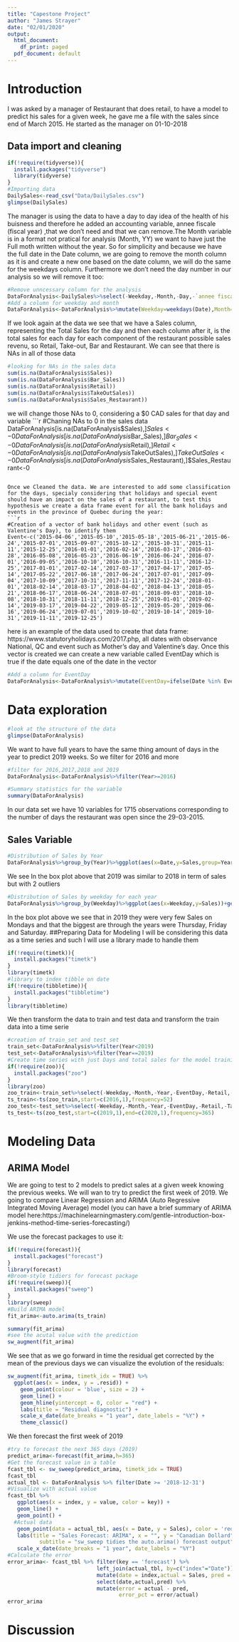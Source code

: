 ```yaml
---
title: "Capestone Project"
author: "James Strayer"
date: "02/01/2020"
output:
  html_document:
    df_print: paged
  pdf_document: default
---
```




# Introduction
I was asked by a manager of Restaurant that does retail, to have a model to predict his sales for a given week, he gave me a file with the sales  since end of March 2015. He started as the manager on 01-10-2018

## Data import and cleaning
```r
if(!require(tidyverse)){
  install.packages("tidyverse")
  library(tidyverse)
}
#Importing data
DailySales<-read_csv("Data/DailySales.csv")
glimpse(DailySales)
```
The manager is using the data to have a day to day idea of the health of his buisness and therefore he added an accounting variable, annee fiscale (fiscal year) ,that we don't need and that we can remove.The Month variable is in a format not pratical for analysis (Month, YY) we want to have just the Full moth written without the year. So for simplicity and because we have the full date in the Date column, we are going to remove the month column as it is and create a new one based on the date column, we will do the same for the weekdays column. Furthermore we don't need the day number in our analysis so we will remove it too:
```r
#Remove unncessary column for the analysis
DataForAnalysis<-DailySales%>%select(-Weekday,-Month,-Day,-`annee fiscale`)
#Add a column for weekday and month
DataForAnalysis<-DataForAnalysis%>%mutate(Weekday=weekdays(Date),Month=months(Date))
```
If we look again at the data we see that we have a Sales column, representing the Total Sales for the day and then each column after it, is the total sales for each day for each component of the restaurant possible sales revenu, so Retail, Take-out, Bar and Restaurant. We can see that there is NAs in all of those data
```r
#looking for NAs in the sales data
sum(is.na(DataForAnalysis$Sales))
sum(is.na(DataForAnalysis$Bar_Sales))
sum(is.na(DataForAnalysis$Retail))
sum(is.na(DataForAnalysis$TakeOutSales))
sum(is.na(DataForAnalysis$Sales_Restaurant))
```
we will change those NAs to 0, considering a $0 CAD sales for that day and variable
```r
#Chaning NAs to 0 in the sales data
DataForAnalysis[is.na(DataForAnalysis$Sales),]$Sales<-0
DataForAnalysis[is.na(DataForAnalysis$Bar_Sales),]$Bar_Sales<-0
DataForAnalysis[is.na(DataForAnalysis$Retail),]$Retail<-0
DataForAnalysis[is.na(DataForAnalysis$TakeOutSales),]$TakeOutSales<-0
DataForAnalysis[is.na(DataForAnalysis$Sales_Restaurant),]$Sales_Restaurant<-0
```

Once we Cleaned the data. We are interested to add some classification for the days, specialy considering that holidays and special event should have an impact on the sales of a restaurant, to test this hypothesis we create a data frame event for all the bank holidays and events in the province of Quebec during the year:
```r
#Creation of a vector of bank holidays and other event (such as Valentine's Day), to identify them
Event<-c('2015-04-06','2015-05-10','2015-05-18','2015-06-21','2015-06-24','2015-07-01','2015-09-07','2015-10-12','2015-10-31','2015-11-11','2015-12-25','2016-01-01','2016-02-14','2016-03-17','2016-03-28','2016-05-08','2016-05-23','2016-06-19','2016-06-24','2016-07-01','2016-09-05','2016-10-10','2016-10-31','2016-11-11','2016-12-25','2017-01-01','2017-02-14','2017-03-17','2017-04-17','2017-05-14','2017-05-22','2017-06-18','2017-06-24','2017-07-01','2017-09-04','2017-10-09','2017-10-31','2017-11-11','2017-12-24','2018-01-01','2018-02-14','2018-03-17','2018-04-02','2018-04-13','2018-05-21','2018-06-17','2018-06-24','2018-07-01','2018-09-03','2018-10-08','2018-10-31','2018-11-11','2018-12-25','2019-01-01','2019-02-14','2019-03-17','2019-04-22','2019-05-12','2019-05-20','2019-06-16','2019-06-24','2019-07-01','2019-10-02','2019-10-14','2019-10-31','2019-11-11','2019-12-25')
```
here is an example of the data used to create that data frame:
https://www.statutoryholidays.com/2017.php, all dates with observance National, QC and event such as Mother's day and Valentine's day. Once this vector is created we can create a new variable called EventDay which is true if the date equals one of the date in the vector
```r
#Add a column for EventDay
DataForAnalysis<-DataForAnalysis%>%mutate(EventDay=ifelse(Date %in% Event,TRUE,FALSE))
```

# Data exploration
```r
#look at the structure of the data
glimpse(DataForAnalysis)
```
We want to have full years to have the same thing amount of days in the year to predict 2019 weeks. So we filter for 2016 and more

```r
#filter for 2016,2017,2018 and 2019
DataForAnalysis<-DataForAnalysis%>%filter(Year>=2016)
```
```r
#Summary statistics for the variable
summary(DataForAnalysis)
```
In our data set we have 10 variables for 1715 observations corresponding to the number of days the restaurant was open since the 29-03-2015.

## Sales Variable
```r
#Distribution of Sales by Year
DataForAnalysis%>%group_by(Year)%>%ggplot(aes(x=Date,y=Sales,group=Year))+geom_boxplot()+ggtitle("Sales distribution by Year")
```
We see In the box plot above that 2019 was similar to 2018 in term of sales but with 2 outliers
```r
#Distribution of Sales by weekday for each year
DataForAnalysis%>%group_by(Weekday)%>%ggplot(aes(x=Weekday,y=Sales))+geom_boxplot()+facet_wrap(DataForAnalysis$Year)+ggtitle("Sales distribution by Day of the Week for each year")
```

In the box plot above we see that in 2019 they were very few Sales on Mondays and that the biggest are through the years were Thursday, Friday and Saturday.
##Preparing Data for Modeling
I will be considering this data as a time series and such I will use a library made to handle them
```r
if(!require(timetk)){
  install.packages("timetk")
}
library(timetk)
#library to index tibble on date
if(!require(tibbletime)){
  install.packages("tibbletime")
}
library(tibbletime)
```
We then transform the data to train and test data and transform the train data into a time serie
```r
#creation of train_set and test_set
train_set<-DataForAnalysis%>%filter(Year<2019)
test_set<-DataForAnalysis%>%filter(Year==2019)
#Create time series with just Days and total sales for the model trainings
if(!require(zoo)){
  install.packages("zoo")
}
library(zoo)
zoo_train<-train_set%>%select(-Weekday,-Month,-Year,-EventDay,-Retail,-TakeOutSales,-Bar_Sales,-Sales_Restaurant)%>% read.zoo(.,format="%F")
ts_train<-ts(zoo_train,start=c(2016,1),frequency=52)
zoo_test<-test_set%>%select(-Weekday,-Month,-Year,-EventDay,-Retail,-TakeOutSales,-Bar_Sales,-Sales_Restaurant)%>% read.zoo(.,format="%F")
ts_test<-ts(zoo_test,start=c(2019,1),end=c(2020,1),frequency=365)
```
# Modeling Data
## ARIMA Model
We are going to test to 2 models to predict sales at a given week knowing the previous weeks. We will wan to try to predict the first week of 2019. We going to compare Linear Regression and ARIMA (Auto Regressive Integrated Moving Average) model (you can have a brief summary of ARIMA model here:https://machinelearningmastery.com/gentle-introduction-box-jenkins-method-time-series-forecasting/)

We use the forecast packages to use it:
```r
if(!require(forecast)){
  install.packages("forecast")
}
library(forecast)
#Broom-style tidiers for forecast package
if(!require(sweep)){
  install.packages("sweep")
}
library(sweep) 
#Build ARIMA model
fit_arima<-auto.arima(ts_train)

summary(fit_arima)
#see the acutal value with the prediction
sw_augment(fit_arima)
```
We see that as we go forward in time the residual get corrected by the mean of the previous days we can visualize the evolution of the residuals:
```r
sw_augment(fit_arima, timetk_idx = TRUE) %>% 
  ggplot(aes(x = index, y = .resid)) +
    geom_point(colour = 'blue', size = 2) + 
    geom_line() +
    geom_hline(yintercept = 0, color = "red") + 
    labs(title = "Residual diagnostic") +
    scale_x_date(date_breaks = "1 year", date_labels = "%Y") +
    theme_classic()
```
We then forecast the first week of 2019
```r
#try to forecast the next 365 days (2019)
predict_arima<-forecast(fit_arima,h=365)
#Get the forecast value in a table
fcast_tbl <- sw_sweep(predict_arima, timetk_idx = TRUE)
fcast_tbl
actual_tbl <- DataForAnalysis %>% filter(Date >= '2018-12-31')
#Visualize with actual value
fcast_tbl %>% 
   ggplot(aes(x = index, y = value, color = key)) +
   geom_line() +
   geom_point() +
  #Actual data
   geom_point(data = actual_tbl, aes(x = Date, y = Sales), color = 'red') +
   labs(title = "Sales Forecast: ARIMA", x = "", y = "Canadian Dollard",
          subtitle = "sw_sweep tidies the auto.arima() forecast output") +
   scale_x_date(date_breaks = "1 year", date_labels = "%Y")
#Calculate the error
error_arima<- fcast_tbl %>% filter(key == 'forecast') %>% 
                            left_join(actual_tbl, by=c("index"="Date")) %>% 
                            mutate(date = index,actual = Sales, pred = value) %>% 
                            select(date,actual,pred) %>% 
                            mutate(error = actual - pred,
                                   error_pct = error/actual)
error_arima
```
# Discussion
